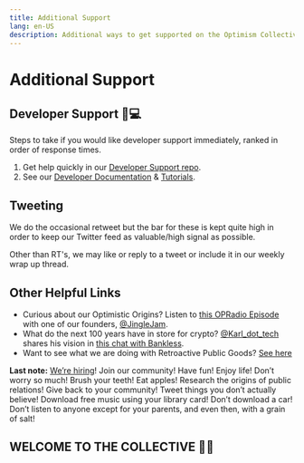 ```yaml
---
title: Additional Support
lang: en-US
description: Additional ways to get supported on the Optimism Collective.
---
```


# Additional Support

## Developer Support 🙋💻

Steps to take if you would like developer support immediately, ranked in order of response times. 

1. Get help quickly in our [Developer Support repo](https://github.com/ethereum-optimism/developers/discussions).
2. See our [Developer Documentation](https://docs.optimism.io/) & [Tutorials](https://github.com/ethereum-optimism/optimism-tutorial).

## Tweeting

We do the occasional retweet but the bar for these is kept quite high in order to keep our Twitter feed as valuable/high signal as possible. 

Other than RT's, we may like or reply to a tweet or include it in our weekly wrap up thread. 
 
## Other Helpful Links

* Curious about our Optimistic Origins? Listen to [this OPRadio Episode](https://twitter.com/optimismFND/status/1585015947626426368) with one of our founders, [@JingleJam](https://twitter.com/jinglejamOP).
* What do the next 100 years have in store for crypto? [@Karl_dot_tech](https://twitter.com/karl_dot_tech) shares his vision in [this chat with Bankless](https://www.youtube.com/watch?v=60F2wtjZO5M).
* Want to see what we are doing with Retroactive Public Goods? [See here](/citizens-house/how-retro-funding-works)

**Last note:** [We’re hiring](https://jobs.optimism.io/)! 
Join our community! 
Have fun! 
Enjoy life! 
Don’t worry so much! 
Brush your teeth! 
Eat apples! 
Research the origins of public relations! 
Give back to your community! 
Tweet things you don’t actually believe! 
Download free music using your library card! 
Don’t download a car! 
Don’t listen to anyone except for your parents, and even then, with a grain of salt!
 
## WELCOME TO THE COLLECTIVE 🔴✨
 
